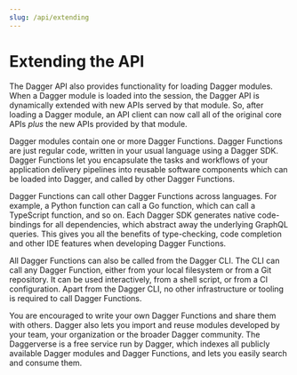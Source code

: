 ```yaml
---
slug: /api/extending
---
```


# Extending the API

The Dagger API also provides functionality for loading Dagger modules. When a Dagger module is loaded into the session, the Dagger API is dynamically extended with new APIs served by that module. So, after loading a Dagger module, an API client can now call all of the original core APIs _plus_ the new APIs provided by that module.

Dagger modules contain one or more Dagger Functions. Dagger Functions are just regular code, written in your usual language using a Dagger SDK. Dagger Functions let you encapsulate the tasks and workflows of your application delivery pipelines into reusable software components which can be loaded into Dagger, and called by other Dagger Functions.

Dagger Functions can call other Dagger Functions across languages. For example, a Python function can call a Go function, which can call a TypeScript function, and so on. Each Dagger SDK generates native code-bindings for all dependencies, which abstract away the underlying GraphQL queries. This gives you all the benefits of type-checking, code completion and other IDE features when developing Dagger Functions.

All Dagger Functions can also be called from the Dagger CLI. The CLI can call any Dagger Function, either from your local filesystem or from a Git repository. It can be used interactively, from a shell script, or from a CI configuration. Apart from the Dagger CLI, no other infrastructure or tooling is required to call Dagger Functions.

You are encouraged to write your own Dagger Functions and share them with others. Dagger also lets you import and reuse modules developed by your team, your organization or the broader Dagger community. The Daggerverse is a free service run by Dagger, which indexes all publicly available Dagger modules and Dagger Functions, and lets you easily search and consume them.
